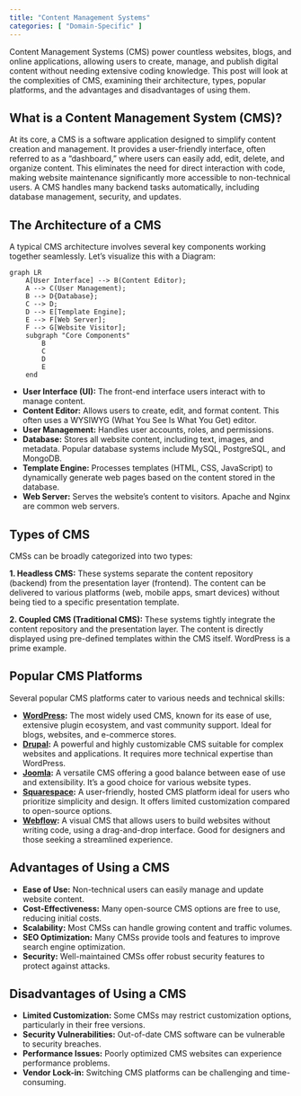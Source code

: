```yaml
---
title: "Content Management Systems"
categories: [ "Domain-Specific" ]
---
```


Content Management Systems (CMS) power countless websites, blogs, and online applications, allowing users to create, manage, and publish digital content without needing extensive coding knowledge. This post will look at the complexities of CMS, examining their architecture, types, popular platforms, and the advantages and disadvantages of using them.

## What is a Content Management System (CMS)?

At its core, a CMS is a software application designed to simplify content creation and management. It provides a user-friendly interface, often referred to as a "dashboard," where users can easily add, edit, delete, and organize content. This eliminates the need for direct interaction with code, making website maintenance significantly more accessible to non-technical users. A CMS handles many backend tasks automatically, including database management, security, and updates.

## The Architecture of a CMS

A typical CMS architecture involves several key components working together seamlessly. Let's visualize this with a Diagram:

```mermaid
graph LR
    A[User Interface] --> B(Content Editor);
    A --> C(User Management);
    B --> D{Database};
    C --> D;
    D --> E[Template Engine];
    E --> F[Web Server];
    F --> G[Website Visitor];
    subgraph "Core Components"
        B
        C
        D
        E
    end
```

-   **User Interface (UI):** The front-end interface users interact with to manage content.
-   **Content Editor:** Allows users to create, edit, and format content. This often uses a WYSIWYG (What You See Is What You Get) editor.
-   **User Management:** Handles user accounts, roles, and permissions.
-   **Database:** Stores all website content, including text, images, and metadata. Popular database systems include MySQL, PostgreSQL, and MongoDB.
-   **Template Engine:** Processes templates (HTML, CSS, JavaScript) to dynamically generate web pages based on the content stored in the database.
-   **Web Server:** Serves the website's content to visitors. Apache and Nginx are common web servers.

## Types of CMS

CMSs can be broadly categorized into two types:

**1. Headless CMS:** These systems separate the content repository (backend) from the presentation layer (frontend). The content can be delivered to various platforms (web, mobile apps, smart devices) without being tied to a specific presentation template.

**2. Coupled CMS (Traditional CMS):** These systems tightly integrate the content repository and the presentation layer. The content is directly displayed using pre-defined templates within the CMS itself. WordPress is a prime example.

## Popular CMS Platforms

Several popular CMS platforms cater to various needs and technical skills:

-   **[WordPress](https://wordpress.org/):** The most widely used CMS, known for its ease of use, extensive plugin ecosystem, and vast community support. Ideal for blogs, websites, and e-commerce stores.
-   **[Drupal](https://www.drupal.org/):** A powerful and highly customizable CMS suitable for complex websites and applications. It requires more technical expertise than WordPress.
-   **[Joomla](https://www.joomla.org/):** A versatile CMS offering a good balance between ease of use and extensibility. It's a good choice for various website types.
-   **[Squarespace](https://www.squarespace.com/):** A user-friendly, hosted CMS platform ideal for users who prioritize simplicity and design. It offers limited customization compared to open-source options.
-   **[Webflow](https://webflow.com/):** A visual CMS that allows users to build websites without writing code, using a drag-and-drop interface. Good for designers and those seeking a streamlined experience.

## Advantages of Using a CMS

-   **Ease of Use:** Non-technical users can easily manage and update website content.
-   **Cost-Effectiveness:** Many open-source CMS options are free to use, reducing initial costs.
-   **Scalability:** Most CMSs can handle growing content and traffic volumes.
-   **SEO Optimization:** Many CMSs provide tools and features to improve search engine optimization.
-   **Security:** Well-maintained CMSs offer robust security features to protect against attacks.

## Disadvantages of Using a CMS

-   **Limited Customization:** Some CMSs may restrict customization options, particularly in their free versions.
-   **Security Vulnerabilities:** Out-of-date CMS software can be vulnerable to security breaches.
-   **Performance Issues:** Poorly optimized CMS websites can experience performance problems.
-   **Vendor Lock-in:** Switching CMS platforms can be challenging and time-consuming.